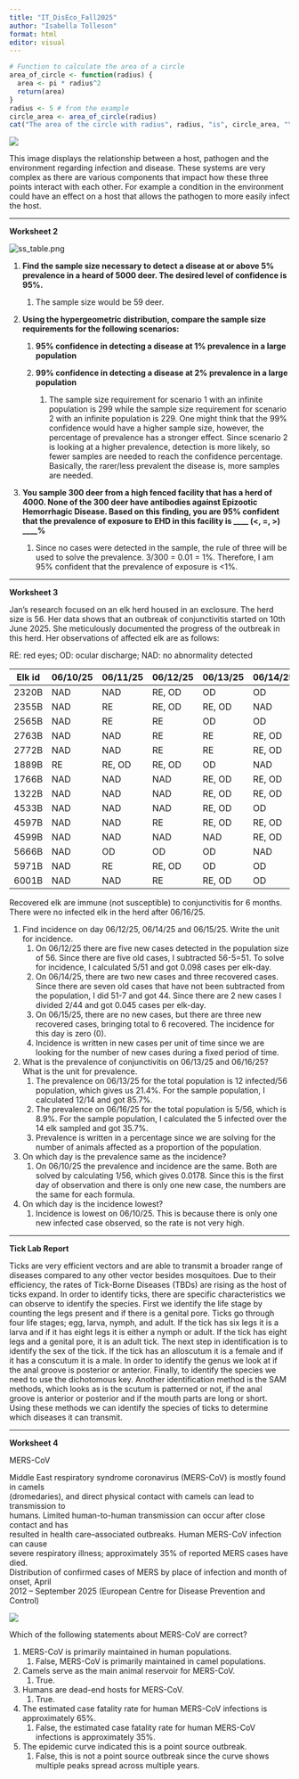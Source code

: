 ```yaml
---
title: "IT_DisEco_Fall2025"
author: "Isabella Tolleson"
format: html
editor: visual
---
```


```r
# Function to calculate the area of a circle
area_of_circle <- function(radius) {
  area <- pi * radius^2
  return(area)
}
radius <- 5 # from the example
circle_area <- area_of_circle(radius)
cat("The area of the circle with radius", radius, "is", circle_area, "\n")
```

![](images/clipboard-4111735069.png)

This image displays the relationship between a host, pathogen and the environment regarding infection and disease. These systems are very complex as there are various components that impact how these three points interact with each other. For example a condition in the environment could have an effect on a host that allows the pathogen to more easily infect the host.

------------------------------------------------------------------------

**Worksheet 2**

![](https://github.com/anyadoc/audiseco/blob/main/ss_table.png?raw=true){alt="ss_table.png"}

1.  **Find the sample size necessary to detect a disease at or above 5% prevalence in a heard of 5000 deer. The desired level of confidence is 95%.**

    1.  The sample size would be 59 deer.

2.  **Using the hypergeometric distribution, compare the sample size requirements for the following scenarios:**

    1.  **95% confidence in detecting a disease at 1% prevalence in a large population**

    2.  **99% confidence in detecting a disease at 2% prevalence in a large population**

        1.  The sample size requirement for scenario 1 with an infinite population is 299 while the sample size requirement for scenario 2 with an infinite population is 229. One might think that the 99% confidence would have a higher sample size, however, the percentage of prevalence has a stronger effect. Since scenario 2 is looking at a higher prevalence, detection is more likely, so fewer samples are needed to reach the confidence percentage. Basically, the rarer/less prevalent the disease is, more samples are needed.

3.  **You sample 300 deer from a high fenced facility that has a herd of 4000. None of the 300 deer have antibodies against Epizootic Hemorrhagic Disease. Based on this finding, you are 95% confident that the prevalence of exposure to EHD in this facility is \_\_\_\_ (\<, =, \>) \_\_\_\_%**

    1.  Since no cases were detected in the sample, the rule of three will be used to solve the prevalence. 3/300 = 0.01 = 1%. Therefore, I am 95% confident that the prevalence of exposure is \<1%.

------------------------------------------------------------------------

**Worksheet 3**

Jan's research focused on an elk herd housed in an exclosure. The herd size is 56. Her data shows that an outbreak of conjunctivitis started on 10th June 2025. She meticulously documented the progress of the outbreak in this herd. Her observations of affected elk are as follows:

RE: red eyes; OD: ocular discharge; NAD: no abnormality detected

| Elk id | 06/10/25 | 06/11/25 | 06/12/25 | 06/13/25 | 06/14/25 | 06/15/25 | 06/16/25 |
|--------|----------|----------|----------|----------|----------|----------|----------|
| 2320B  | NAD      | NAD      | RE, OD   | OD       | OD       | OD       | OD       |
| 2355B  | NAD      | RE       | RE, OD   | RE, OD   | NAD      | NAD      | NAD      |
| 2565B  | NAD      | RE       | RE       | OD       | OD       | NAD      | NAD      |
| 2763B  | NAD      | NAD      | RE       | RE       | RE, OD   | NAD      | NAD      |
| 2772B  | NAD      | NAD      | RE       | RE       | RE, OD   | NAD      | NAD      |
| 1889B  | RE       | RE, OD   | RE, OD   | OD       | NAD      | NAD      | NAD      |
| 1766B  | NAD      | NAD      | NAD      | RE, OD   | RE, OD   | OD       | OD       |
| 1322B  | NAD      | NAD      | NAD      | RE, OD   | RE, OD   | OD       | OD       |
| 4533B  | NAD      | NAD      | NAD      | RE, OD   | OD       | OD       | OD       |
| 4597B  | NAD      | NAD      | RE       | RE, OD   | RE, OD   | OD       | NAD      |
| 4599B  | NAD      | NAD      | NAD      | NAD      | RE, OD   | RE, OD   | OD       |
| 5666B  | NAD      | OD       | OD       | OD       | NAD      | NAD      | NAD      |
| 5971B  | NAD      | RE       | RE, OD   | OD       | OD       | OD       | NAD      |
| 6001B  | NAD      | NAD      | RE       | RE, OD   | OD       | OD       | NAD      |

Recovered elk are immune (not susceptible) to conjunctivitis for 6 months. There were no infected elk in the herd after 06/16/25.

1.  Find incidence on day 06/12/25, 06/14/25 and 06/15/25. Write the unit for incidence.
    1.  On 06/12/25 there are five new cases detected in the population size of 56. Since there are five old cases, I subtracted 56-5=51. To solve for incidence, I calculated 5/51 and got 0.098 cases per elk-day.
    2.  On 06/14/25, there are two new cases and three recovered cases. Since there are seven old cases that have not been subtracted from the population, I did 51-7 and got 44. Since there are 2 new cases I divided 2/44 and got 0.045 cases per elk-day.
    3.  On 06/15/25, there are no new cases, but there are three new recovered cases, bringing total to 6 recovered. The incidence for this day is zero (0).
    4.  Incidence is written in new cases per unit of time since we are looking for the number of new cases during a fixed period of time.
2.  What is the prevalence of conjunctivitis on 06/13/25 and 06/16/25? What is the unit for prevalence.
    1.  The prevalence on 06/13/25 for the total population is 12 infected/56 population, which gives us 21.4%. For the sample population, I calculated 12/14 and got 85.7%.
    2.  The prevalence on 06/16/25 for the total population is 5/56, which is 8.9%. For the sample population, I calculated the 5 infected over the 14 elk sampled and got 35.7%.
    3.  Prevalence is written in a percentage since we are solving for the number of animals affected as a proportion of the population.
3.  On which day is the prevalence same as the incidence?
    1.  On 06/10/25 the prevalence and incidence are the same. Both are solved by calculating 1/56, which gives 0.0178. Since this is the first day of observation and there is only one new case, the numbers are the same for each formula.
4.  On which day is the incidence lowest?
    1.  Incidence is lowest on 06/10/25. This is because there is only one new infected case observed, so the rate is not very high.

------------------------------------------------------------------------

**Tick Lab Report**

Ticks are very efficient vectors and are able to transmit a broader range of diseases compared to any other vector besides mosquitoes. Due to their efficiency, the rates of Tick-Borne Diseases (TBDs) are rising as the host of ticks expand. In order to identify ticks, there are specific characteristics we can observe to identify the species. First we identify the life stage by counting the legs present and if there is a genital pore. Ticks go through four life stages; egg, larva, nymph, and adult. If the tick has six legs it is a larva and if it has eight legs it is either a nymph or adult. If the tick has eight legs and a genital pore, it is an adult tick. The next step in identification is to identify the sex of the tick. If the tick has an alloscutum it is a female and if it has a conscutum it is a male. In order to identify the genus we look at if the anal groove is posterior or anterior. Finally, to identify the species we need to use the dichotomous key. Another identification method is the SAM methods, which looks as is the scutum is patterned or not, if the anal groove is anterior or posterior and if the mouth parts are long or short. Using these methods we can identify the species of ticks to determine which diseases it can transmit.

------------------------------------------------------------------------

**Worksheet 4**

MERS-CoV

Middle East respiratory syndrome coronavirus (MERS-CoV) is mostly found in camels\
(dromedaries), and direct physical contact with camels can lead to transmission to\
humans. Limited human-to-human transmission can occur after close contact and has\
resulted in health care–associated outbreaks. Human MERS-CoV infection can cause\
severe respiratory illness; approximately 35% of reported MERS cases have died.\
Distribution of confirmed cases of MERS by place of infection and month of onset, April\
2012 – September 2025 (European Centre for Disease Prevention and Control)

![](images/clipboard-2054687787.png)

Which of the following statements about MERS-CoV are correct?

1.  MERS-CoV is primarily maintained in human populations.
    1.  False, MERS-CoV is primarily maintained in camel populations.
2.  Camels serve as the main animal reservoir for MERS-CoV.
    1.  True.
3.  Humans are dead-end hosts for MERS-CoV.
    1.  True.
4.  The estimated case fatality rate for human MERS-CoV infections is approximately 65%.
    1.  False, the estimated case fatality rate for human MERS-CoV infections is approximately 35%.
5.  The epidemic curve indicated this is a point source outbreak.
    1.  False, this is not a point source outbreak since the curve shows multiple peaks spread across multiple years.
